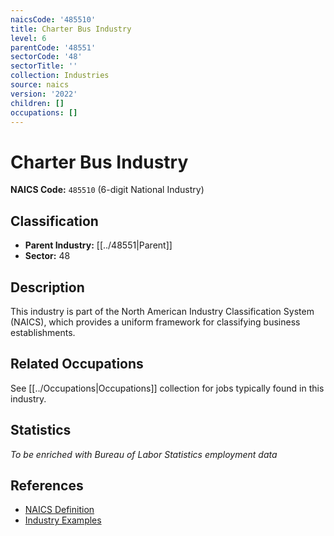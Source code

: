 ```yaml
---
naicsCode: '485510'
title: Charter Bus Industry
level: 6
parentCode: '48551'
sectorCode: '48'
sectorTitle: ''
collection: Industries
source: naics
version: '2022'
children: []
occupations: []
---
```

# Charter Bus Industry

**NAICS Code:** `485510` (6-digit National Industry)

## Classification

- **Parent Industry:** [[../48551|Parent]]
- **Sector:** 48

## Description

This industry is part of the North American Industry Classification System (NAICS), which provides a uniform framework for classifying business establishments.

## Related Occupations

See [[../Occupations|Occupations]] collection for jobs typically found in this industry.

## Statistics

*To be enriched with Bureau of Labor Statistics employment data*

## References

- [NAICS Definition](https://www.census.gov/naics/)
- [Industry Examples](https://www.census.gov/naics/2022NAICS/)
